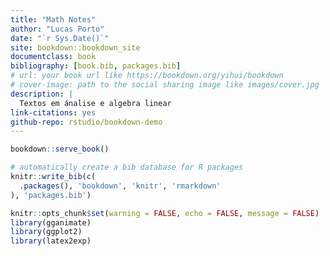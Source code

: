 ```yaml
---
title: "Math Notes"
author: "Lucas Porto"
date: "`r Sys.Date()`"
site: bookdown::bookdown_site
documentclass: book
bibliography: [book.bib, packages.bib]
# url: your book url like https://bookdown.org/yihui/bookdown
# cover-image: path to the social sharing image like images/cover.jpg
description: |
  Textos em ánalise e algebra linear
link-citations: yes
github-repo: rstudio/bookdown-demo
---
```


```r
bookdown::serve_book()
```

```r
# automatically create a bib database for R packages
knitr::write_bib(c(
  .packages(), 'bookdown', 'knitr', 'rmarkdown'
), 'packages.bib')
```

```r
knitr::opts_chunk$set(warning = FALSE, echo = FALSE, message = FALSE)
library(gganimate)
library(ggplot2)
library(latex2exp)
```
